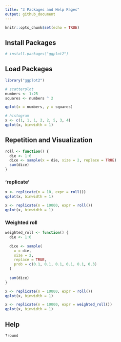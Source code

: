 ```yaml
---
title: "3 Packages and Help Pages"
output: github_document
---
```


```r
knitr::opts_chunk$set(echo = TRUE)
```

## Install Packages
```r
# install.packages("ggplot2")
```

## Load Packages
```r
library("ggplot2")
```

```r
# scatterplot
numbers <- 1:25
squares <- numbers ^ 2

qplot(x = numbers, y = squares)
```

```r
# histogram
x <- c(1, 1, 1, 2, 2, 5, 3, 4)
qplot(x, binwidth = 1)
```

## Repetition and Visualization
```r
roll <- function() {
  die <- 1:6
  dice <- sample(x = die, size = 2, replace = TRUE)
  sum(dice)
}
```


### 'replicate'
```r
x <- replicate(n = 10, expr = roll())
qplot(x, binwidth = 1)

x <- replicate(n = 10000, expr = roll())
qplot(x, binwidth = 1)
```

### Weighted roll
```r
weighted_roll <- function() {
  die <- 1:6
  
  dice <- sample(
    x = die,
    size = 2, 
    replace = TRUE,
    prob = c(0.1, 0.1, 0.1, 0.1, 0.1, 0.3)
  )
  
  sum(dice)
}

x <- replicate(n = 10000, expr = roll())
qplot(x, binwidth = 1)

x <- replicate(n = 10000, expr = weighted_roll())
qplot(x, binwidth = 1)
```

## Help
```r
?round
```

